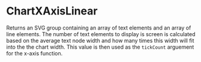 
# ChartXAxisLinear

Returns an SVG group containing an array of text elements and an array of line elements.
The number of text elements to display is screen is calculated based on the average text node width and how many times this width will fit into the the chart width. This value is then used as the `tickCount` arguement for the x-axis function.

<Canvas>
  <Story id="chartxaxislinear--default" />
</Canvas>
